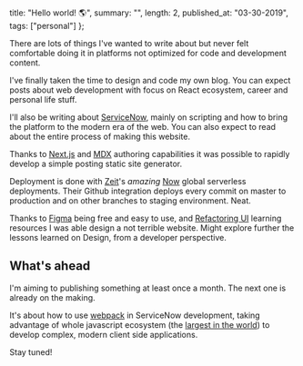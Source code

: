 
  title: "Hello world! 🌎",
  summary: "",
  length: 2,
  published_at: "03-30-2019",
  tags: ["personal"]
};


There are lots of things I've wanted to write about but never felt comfortable doing
it in platforms not optimized for code and development content.

I've finally taken the time to design and code my own blog. You can expect posts
about web development with focus on React ecosystem, career and personal
life stuff.

I'll also be writing about [ServiceNow](https://servicenow.com), mainly on scripting
and how to bring the platform to the modern era of the web. You can also expect to read
about the entire process of making this website.

Thanks to [Next.js](https://nextjs.org/) and [MDX](https://mdxjs.com/) authoring
capabilities it was possible to rapidly develop a simple posting static site generator.

Deployment is done with [Zeit](https://zeit.co)'s _amazing_ [Now](https://zeit.co/now)
global serverless deployments. Their Github integration deploys every commit on master
to production and on other branches to staging environment. Neat.

Thanks to [Figma](https://figma.com) being free and easy to use, and [Refactoring UI](https://refactoringui.com/)
learning resources I was able design a not terrible website. Might explore further the lessons
learned on Design, from a developer perspective.

## What's ahead

I'm aiming to publishing something at least once a month. The next one is already on the making.

It's about how to use [webpack](https://webpack.js.org/) in ServiceNow development, taking advantage
of whole javascript ecosystem (the [largest in the world](https://docs.npmjs.com/about-npm/))
to develop complex, modern client side applications.

Stay tuned!
